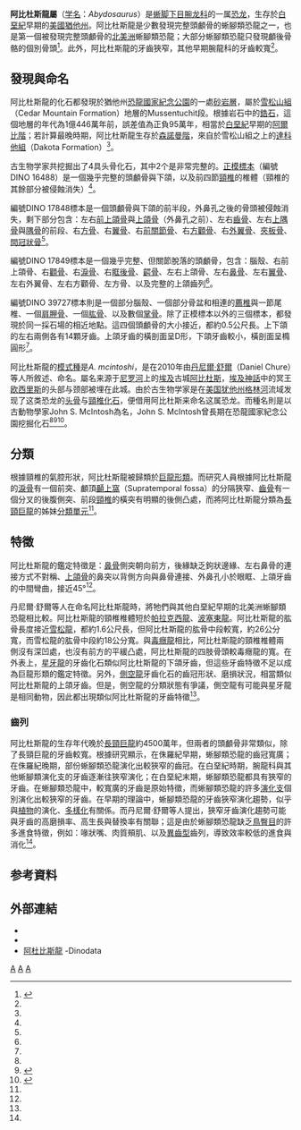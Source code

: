 {{Automatic Taxobox
| taxon = Abydosaurus

| fossil_range = [[白垩纪|早白垩世]],{{Fossil range|104.5}}
| image = Abydosaurus NT.jpg
| image_caption = 阿比杜斯龍的复原圖
| authority = Chure ''et al.'', 2010
| type_species = '''麦氏阿比杜斯龙<br>''Abydosaurus mcintoshi'''''
| type_species_authority = Chure ''et al.'', 2010
}}

'''阿比杜斯龍屬'''（[[学名|学名]]：''Abydosaurus''）是[[蜥脚下目|蜥脚下目]][[腕龙科|腕龙科]]的一属[[恐龙|恐龙]]，生存於[[白堊紀|白堊紀]]早期的[[美國|美國]][[猶他州|猶他州]]。阿比杜斯龍是少數發現完整頭顱骨的蜥腳類恐龍之一，也是第一個被發現完整頭顱骨的[[北美洲|北美洲]]蜥腳類恐龍；大部分蜥腳類恐龍只發現顱後骨骼的個別骨頭<ref name=DCetal10>{{Cite journal |last=Chure |first=Daniel |coauthors=Britt, Brooks; Whitlock, John A.; and Wilson, Jeffrey A. |year=2010 |title=First complete sauropod dinosaur skull from the Cretaceous of the Americas and the evolution of sauropod dentition |journal=Naturwissenschaften |volume=Forthcoming |url=http://www.springerlink.com/content/lpn30h8tx2231223/fulltext.pdf |issue= |pages= |doi=10.1007/s00114-010-0650-6 }}{{Dead link|date=2020年3月 |bot=InternetArchiveBot |fix-attempted=yes }}</ref>。此外，阿比杜斯龍的牙齒狹窄，其他早期腕龍科的牙齒較寬<ref name=DCetal10/>。

==發現與命名==
阿比杜斯龍的化石都發現於猶他州[[恐龍國家紀念公園|恐龍國家紀念公園]]的一處[[砂岩|砂岩層]]，屬於[[雪松山組|雪松山組]]（Cedar Mountain Formation）地層的Mussentuchit段。根據岩石中的[[鋯石|鋯石]]，這個地層的年代為1億446萬年前，誤差值為正負95萬年，相當於[[白堊紀|白堊紀]]早期的[[阿爾比階|阿爾比階]]；若計算最晚時期，阿比杜斯龍生存於[[森諾曼階|森諾曼階]]，來自於雪松山組之上的[[達科他組|達科他組]]（Dakota Formation）<ref name=DCetal10/>。

古生物学家共挖掘出了4具头骨化石，其中2个是非常完整的。[[正模標本|正模標本]]（編號DINO 16488）是一個幾乎完整的頭顱骨與下頜，以及前四節[[頸椎|頸椎]]的椎體（頸椎的其餘部分被侵蝕消失）<ref name=DCetal10/>。

編號DINO 17848標本是一個頭顱骨與下頜的前半段，外鼻孔之後的骨頭被侵蝕消失，剩下部分包含：左右[[前上頜骨|前上頜骨]]與[[上頜骨|上頜骨]]（外鼻孔之前）、左右[[齒骨|齒骨]]、左右[[上隅骨|上隅骨]]與[[隅骨|隅骨]]的前段、右[[方骨|方骨]]、右[[翼骨|翼骨]]、右[[前關節骨|前關節骨]]、右[[方顴骨|方顴骨]]、右[[外翼骨|外翼骨]]、[[夾板骨|夾板骨]]、[[間冠狀骨|間冠狀骨]]<ref name=DCetal10/>。

編號DINO 17849標本是一個幾乎完整、但關節脫落的頭顱骨，包含：腦殼、右前上頜骨、右[[顴骨|顴骨]]、右[[淚骨|淚骨]]、右[[眶後骨|眶後骨]]、[[齶骨|齶骨]]、左右上頜骨、左右[[鼻骨|鼻骨]]、左右[[翼骨|翼骨]]、左右外翼骨、左右方顴骨、左方骨、以及完整的上頜齒列<ref name=DCetal10/>。

編號DINO 39727標本則是一個部分腦殼、一個部分骨盆和相連的[[薦椎|薦椎]]與一節尾椎、一個[[肩胛骨|肩胛骨]]、一個[[肱骨|肱骨]]、以及數個[[掌骨|掌骨]]。除了正模標本以外的三個標本，都發現於同一採石場的相近地點。這四個頭顱骨的大小接近，都約0.5公尺長。上下頜的左右兩側各有14顆牙齒。上頜牙齒的橫剖面呈D形，下頜牙齒較小，橫剖面呈橢圓形<ref name=DCetal10/>。

阿比杜斯龍的[[模式種|模式種]]是''A. mcintoshi''，是在2010年由[[丹尼爾·舒爾|丹尼爾·舒爾]]（Daniel Chure）等人所敘述、命名。屬名来源于[[尼罗河|尼罗河]]上的[[埃及|埃及]]古城[[阿比杜斯|阿比杜斯]]，[[埃及神話|埃及神話]]中的冥王[[欧西里斯|欧西里斯]]的头部与颈部被埋在此城。由於古生物学家是在[[美国|美国]][[犹他州|犹他州]][[格林河|格林河]]流域发现了这类恐龙的[[头骨|头骨]]与[[頸椎|頸椎]][[化石|化石]]，便借用阿比杜斯来命名这属恐龙。而種名則是以古動物學家John S. McIntosh為名，John S. McIntosh曾長期在恐龍國家紀念公園挖掘化石<ref name=DCetal10/><ref name=wesleyanargus>{{cite web|url=http://wesleyanargus.com/2010/02/26/recently-discovered-dinosaur-named-after-retired-professor/|title=Recently Discovered Dinosaur Named After Retired Professor|last=Liu|first=Pei Xiong|date=26 February 2010|work=The Wesleyan Argus|publisher=Wesleyan University|accessdate=1 March 2010|archive-date=2010-03-09|archive-url=https://web.archive.org/web/20100309005500/http://wesleyanargus.com/2010/02/26/recently-discovered-dinosaur-named-after-retired-professor/|dead-url=no}}</ref><ref>{{cite web|url=http://www.wesleyan.edu/physics/people/faculty.html|title=Wesleyan University Physics Department People|publisher=Wesleyan University|accessdate=1 March 2010|deadurl=yes|archiveurl=https://web.archive.org/web/20100126031459/http://www.wesleyan.edu/physics/people/faculty.html|archivedate=2010-01-26}}</ref>。

==分類==
根據頸椎的氣腔形狀，阿比杜斯龍被歸類於[[巨龍形類|巨龍形類]]。而研究人員根據阿比杜斯龍的[[淚骨|淚骨]]有一個前突、顱頂[[顳上窩|顳上窩]]（Supratemporal fossa）的分隔狹窄、[[齒骨|齒骨]]有一個分叉的後腹側突、前段[[頸椎|頸椎]]的橫突有明顯的後側凸處，而將阿比杜斯龍分類為[[長頸巨龍|長頸巨龍]]的姊妹[[分類單元|分類單元]]<ref name=DCetal10/>。

==特徵==
阿比杜斯龍的鑑定特徵是：[[鼻骨|鼻骨]]側突朝向前方，後緣缺乏鉤狀邊緣、左右鼻骨的連接方式不對稱、[[上頜骨|上頜骨]]的鼻突以背側方向與鼻骨連接、外鼻孔小於眼眶、上頜牙齒的中間彎曲，接近45°<ref name=DCetal10/>。

丹尼爾·舒爾等人在命名阿比杜斯龍時，將牠們與其他白堊紀早期的北美洲蜥腳類恐龍相比較。阿比杜斯龍的頸椎椎體短於[[帕拉克西龍|帕拉克西龍]]、[[波塞東龍|波塞東龍]]。阿比杜斯龍的肱骨長度接近[[雪松龍|雪松龍]]，都約1.6公尺長，但阿比杜斯龍的肱骨中段較寬，約26公分寬，而雪松龍的肱骨中段約18公分寬。與[[毒癮龍|毒癮龍]]相比，阿比杜斯龍的頸椎椎體兩側沒有深凹處，也沒有前方的平緩凸處，阿比杜斯龍的四肢骨頭較毒癮龍的寬。在外表上，[[星牙龍|星牙龍]]的牙齒化石類似阿比杜斯龍的下頜牙齒，但這些牙齒特徵不足以成為巨龍形類的鑑定特徵。另外，[[側空龍|側空龍]]牙齒化石的齒冠形狀、磨損狀況，相當類似阿比杜斯龍的上頜牙齒。但是，側空龍的分類狀態有爭議，側空龍有可能與星牙龍是相同動物，因此都出現類似阿比杜斯龍的牙齒特徵<ref name=DCetal10/>。

===齒列===
阿比杜斯龍的生存年代晚於[[長頸巨龍|長頸巨龍]]約4500萬年，但兩者的頭顱骨非常類似，除了長頸巨龍的牙齒較寬。根據研究顯示，在侏羅紀早期，蜥腳類恐龍的齒冠寬廣；在侏羅紀晚期，部份蜥腳類恐龍演化出較狹窄的齒冠。在白堊紀時期，腕龍科與其他蜥腳類演化支的牙齒逐漸往狹窄演化；在白堊紀末期，蜥腳類恐龍都具有狹窄的牙齒。在蜥腳類恐龍中，較寬廣的牙齒是原始特徵，而蜥腳類恐龍的許多[[演化支|演化支]]個別演化出較狹窄的牙齒。在早期的理論中，蜥腳類恐龍的牙齒狹窄演化趨勢，似乎與[[植物|植物]]的演化、[[多樣化|多樣化]]有關係。而丹尼爾·舒爾等人提出，狹窄牙齒演化趨勢可能與牙齒的高磨損率、高生長與替換率有關聯；這是由於蜥腳類恐龍缺乏[[鳥臀目|鳥臀目]]的許多進食特徵，例如：喙狀嘴、肉質頰肌、以及[[異齒型|異齒型]]齒列，導致效率較低的進食與消化<ref name=DCetal10/>。

==参考資料==
{{reflist}}

==外部連結==
* {{cite news
 | url = http://www.sciencedaily.com/releases/2010/02/100223161829.htm
 | title = New dinosaur discovered head first, for a change
 | publisher = ScienceDaily
 | date = Feb 24, 2010
 | accessdate = February 2010
 | archive-date = 2020-11-09
 | archive-url = https://web.archive.org/web/20201109015512/http://www.sciencedaily.com/releases/2010/02/100223161829.htm
 | dead-url = no
 }}
*{{cite news|url=http://tech.enorth.com.cn/system/2010/02/25/004511559.shtml|title=考古发现长颈恐龙新物种 不会咀嚼只能吞咽|publisher=北方网|accessdate=2010-02-25|archive-date=2017-10-22|archive-url=https://web.archive.org/web/20171022174125/http://tech.enorth.com.cn/system/2010/02/25/004511559.shtml|dead-url=no}}
*[http://www.dinodata.org/index.php?option=com_content&task=view&id=10282&Itemid=67 阿杜比斯龍] {{Wayback|url=http://www.dinodata.org/index.php?option=com_content&task=view&id=10282&Itemid=67 |date=20101105134610 }} -Dinodata
{{Taxonbar|from=Q131241}}

[[Category:腕龙科|A]]
[[Category:北美洲恐龙|A]]
[[Category:下白垩纪恐龙|A]]
